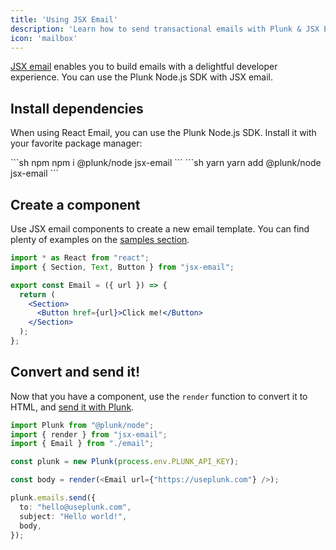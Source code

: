 ```yaml
---
title: 'Using JSX Email'
description: 'Learn how to send transactional emails with Plunk & JSX Email'
icon: 'mailbox'
---
```


[JSX email](https://jsx.email) enables you to build emails with a delightful developer experience. You can use the Plunk Node.js SDK with JSX email.

## Install dependencies
When using React Email, you can use the Plunk Node.js SDK. Install it with your favorite package manager:

<CodeGroup>
    ```sh npm
    npm i @plunk/node jsx-email
    ```
    ```sh yarn
    yarn add @plunk/node jsx-email
    ```
</CodeGroup>

## Create a component
Use JSX email components to create a new email template. You can find plenty of examples on the [samples section](https://samples.jsx.email/).

```jsx
import * as React from "react";
import { Section, Text, Button } from "jsx-email";

export const Email = ({ url }) => {
  return (
    <Section>
      <Button href={url}>Click me!</Button>
    </Section>
  );
};
```

## Convert and send it!
Now that you have a component, use the `render` function to convert it to HTML, and [send it with Plunk](/api-reference/transactional/send).

```ts
import Plunk from "@plunk/node";
import { render } from "jsx-email";
import { Email } from "./email";

const plunk = new Plunk(process.env.PLUNK_API_KEY);

const body = render(<Email url={"https://useplunk.com"} />);

plunk.emails.send({
  to: "hello@useplunk.com",
  subject: "Hello world!",
  body,
});
```